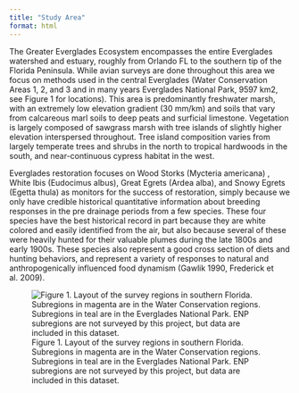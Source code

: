 ```yaml
---
title: "Study Area"
format: html
---
```


The Greater Everglades Ecosystem encompasses the entire Everglades watershed and estuary, roughly from Orlando FL to the southern tip of the Florida Peninsula. While avian surveys are done throughout this area we focus on methods used in the central Everglades (Water Conservation Areas 1, 2, and 3 and in many years Everglades National Park, 9597 km2, see Figure 1 for locations). This area is predominantly freshwater marsh, with an extremely low elevation gradient (30 mm/km) and soils that vary from calcareous marl soils to deep peats and surficial limestone.  Vegetation is largely composed of sawgrass marsh with tree islands of slightly higher elevation interspersed throughout. Tree island composition varies from largely temperate trees and shrubs in the north to tropical hardwoods in the south, and near-continuous cypress habitat in the west.

Everglades restoration focuses on Wood Storks (Mycteria americana) , White Ibis (Eudocimus albus), Great Egrets (Ardea alba), and Snowy Egrets (Egetta thula) as monitors for the success of restoration, simply because we only have credible historical quantitative information about breeding responses in the pre drainage periods from a few species. These four species have the best historical record in part because they are white colored and easily identified from the air, but also because several of these were heavily hunted for their valuable plumes during the late 1800s and early 1900s.  These species also represent a good cross section of diets and hunting behaviors, and represent a variety of responses to natural and anthropogenically influenced food dynamism (Gawlik 1990, Frederick et al. 2009).

![Figure 1. Layout of the survey regions in southern Florida. Subregions in magenta are in the Water Conservation regions. Subregions in teal are in the Everglades National Park. ENP subregions are not surveyed by this project, but data are included in this dataset.](images/study-area-map.png)
